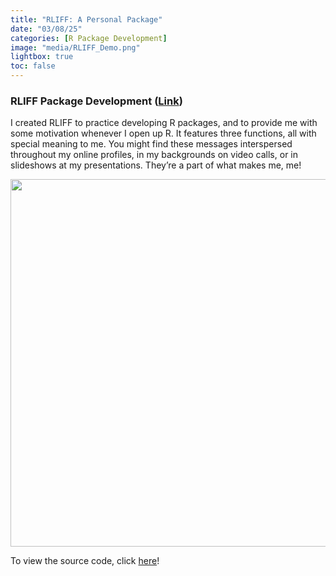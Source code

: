 ```yaml
---
title: "RLIFF: A Personal Package"
date: "03/08/25"
categories: [R Package Development]
image: "media/RLIFF_Demo.png" 
lightbox: true
toc: false
---
```


### **RLIFF Package Development ([Link](https://github.com/kevbaer/RLIFF){target="_blank"})**

I created RLIFF to practice developing R packages, and to provide me with some motivation whenever I open up R. It features three functions, all with special meaning to me. You might find these messages interspersed throughout my online profiles, in my backgrounds on video calls, or in slideshows at my presentations. They're a part of what makes me, me!

![](media/RLIFF_Demo.png){fig-align="center" width="588"}

To view the source code, click [here](https://github.com/kevbaer/RLIFF){target="_blank"}!
